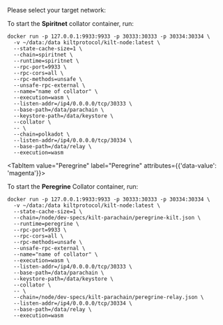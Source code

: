 
Please select your target network:

<div className="nested-tab">
  <Tabs
    groupId="exec-network"
    defaultValue="Spiritnet"
  >
  <TabItem value="Spiritnet" label="Spiritnet" attributes={{'data-value': 'magenta'}}>

  To start the **Spiritnet** collator container, run:
  ```bash=
  docker run -p 127.0.0.1:9933:9933 -p 30333:30333 -p 30334:30334 \
    -v ~/data:/data kiltprotocol/kilt-node:latest \
    --state-cache-size=1 \
    --chain=spiritnet \
    --runtime=spiritnet \
    --rpc-port=9933 \
    --rpc-cors=all \
    --rpc-methods=unsafe \
    --unsafe-rpc-external \
    --name="name of collator" \
    --execution=wasm \
    --listen-addr=/ip4/0.0.0.0/tcp/30333 \
    --base-path=/data/parachain \
    --keystore-path=/data/keystore \
    --collator \
    -- \
    --chain=polkadot \
    --listen-addr=/ip4/0.0.0.0/tcp/30334 \
    --base-path=/data/relay \
    --execution=wasm
  ```
  </TabItem>

  <TabItem value="Peregrine" label="Peregrine" attributes={{'data-value': 'magenta'}}>

  To start the **Peregrine** Collator container, run:
  ```bash=
  docker run -p 127.0.0.1:9933:9933 -p 30333:30333 -p 30334:30334 \
    -v ~/data:/data kiltprotocol/kilt-node:latest \
    --state-cache-size=1 \
    --chain=/node/dev-specs/kilt-parachain/peregrine-kilt.json \
    --runtime=peregrine \
    --rpc-port=9933 \
    --rpc-cors=all \
    --rpc-methods=unsafe \
    --unsafe-rpc-external \
    --name="name of collator" \
    --execution=wasm \
    --listen-addr=/ip4/0.0.0.0/tcp/30333 \
    --base-path=/data/parachain \
    --keystore-path=/data/keystore \
    --collator \
    -- \
    --chain=/node/dev-specs/kilt-parachain/peregrine-relay.json \
    --listen-addr=/ip4/0.0.0.0/tcp/30334 \
    --base-path=/data/relay \
    --execution=wasm
  ```

  </TabItem>
  </Tabs>
</div>
